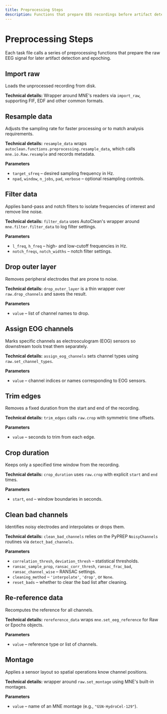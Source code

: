 ---
title: Preprocessing Steps
description: Functions that prepare EEG recordings before artifact detection.
---

# Preprocessing Steps

Each task file calls a series of preprocessing functions that prepare the raw EEG signal for later artifact detection and epoching.

## Import raw
Loads the unprocessed recording from disk.

**Technical details:** Wrapper around MNE's readers via `import_raw`, supporting FIF, EDF and other common formats.

## Resample data
Adjusts the sampling rate for faster processing or to match analysis requirements.

**Technical details:** `resample_data` wraps `autoclean.functions.preprocessing.resample_data`, which calls `mne.io.Raw.resample` and records metadata.

**Parameters**
- `target_sfreq` – desired sampling frequency in Hz.
- `npad`, `window`, `n_jobs`, `pad`, `verbose` – optional resampling controls.

## Filter data
Applies band-pass and notch filters to isolate frequencies of interest and remove line noise.

**Technical details:** `filter_data` uses AutoClean's wrapper around `mne.filter.filter_data` to log filter settings.

**Parameters**
- `l_freq`, `h_freq` – high- and low-cutoff frequencies in Hz.
- `notch_freqs`, `notch_widths` – notch filter settings.

## Drop outer layer
Removes peripheral electrodes that are prone to noise.

**Technical details:** `drop_outer_layer` is a thin wrapper over `raw.drop_channels` and saves the result.

**Parameters**
- `value` – list of channel names to drop.

## Assign EOG channels
Marks specific channels as electrooculogram (EOG) sensors so downstream tools treat them separately.

**Technical details:** `assign_eog_channels` sets channel types using `raw.set_channel_types`.

**Parameters**
- `value` – channel indices or names corresponding to EOG sensors.

## Trim edges
Removes a fixed duration from the start and end of the recording.

**Technical details:** `trim_edges` calls `raw.crop` with symmetric time offsets.

**Parameters**
- `value` – seconds to trim from each edge.

## Crop duration
Keeps only a specified time window from the recording.

**Technical details:** `crop_duration` uses `raw.crop` with explicit `start` and `end` times.

**Parameters**
- `start`, `end` – window boundaries in seconds.

## Clean bad channels
Identifies noisy electrodes and interpolates or drops them.

**Technical details:** `clean_bad_channels` relies on the PyPREP `NoisyChannels` routines via `detect_bad_channels`.

**Parameters**
- `correlation_thresh`, `deviation_thresh` – statistical thresholds.
- `ransac_sample_prop`, `ransac_corr_thresh`, `ransac_frac_bad`, `ransac_channel_wise` – RANSAC settings.
- `cleaning_method` – `'interpolate'`, `'drop'`, or `None`.
- `reset_bads` – whether to clear the bad list after cleaning.

## Re-reference data
Recomputes the reference for all channels.

**Technical details:** `rereference_data` wraps `mne.set_eeg_reference` for Raw or Epochs objects.

**Parameters**
- `value` – reference type or list of channels.

## Montage
Applies a sensor layout so spatial operations know channel positions.

**Technical details:** wrapper around `raw.set_montage` using MNE's built-in montages.

**Parameters**
- `value` – name of an MNE montage (e.g., `"GSN-HydroCel-129"`).

